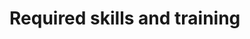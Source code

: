 # Required skills and training

<!--
Omschrijving van de basiskennis en vaardigheden, die de gebruiker van het protocol moet hebben om het protocol op een gepaste manier te kunnen uitvoeren.
Eventueel kan er verwezen worden naar bepaalde opleidingen.
-->


